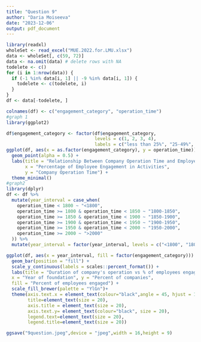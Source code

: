 ```yaml
---
title: "Question 9"
author: "Daria Moiseeva"
date: "2023-12-06"
output: pdf_document
---
```


```r
library(readxl)
wholeSet <- read_excel("MUE.2022.for.LMU.xlsx")
data <- wholeSet[, c(59, 72)]
data <- na.omit(data) # delete rows with NA
todelete <- c()
for (i in 1:nrow(data)) {
  if (-1 %in% data[i, 1] || -9 %in% data[i, 1]) {
    todelete <- c(todelete, i)
  }
}
df <- data[-todelete, ]

colnames(df) <- c("engagement_category", "operation_time")
#graph 1
library(ggplot2)

df$engagement_category <- factor(df$engagement_category, 
                                 levels = c(1, 2, 3, 4),
                                 labels = c("less than 25%", "25-49%", "50-74%", "75% and more"))
ggplot(df, aes(x = as.factor(engagement_category), y = operation_time)) +
  geom_point(alpha = 0.5) +
  labs(title = "Relationship Between Company Operation Time and Employee Engagement in Activities",
       x = "Percentage of Employee Engagement in Activities",
       y = "Company Operation Time") +
  theme_minimal()
#graph2
library(dplyr)
df <- df %>%
  mutate(year_interval = case_when(
    operation_time < 1800 ~ "<1800",
    operation_time >= 1800 & operation_time < 1850 ~ "1800-1850",
    operation_time >= 1850 & operation_time < 1900 ~ "1850-1900",
    operation_time >= 1900 & operation_time < 1950 ~ "1900-1950",
    operation_time >= 1950 & operation_time < 2000 ~ "1950-2000",
    operation_time >= 2000 ~ ">2000"
  )) %>%
  mutate(year_interval = factor(year_interval, levels = c("<1800", "1800-1850", "1850-1900", "1900-1950", "1950-2000", ">2000")))

ggplot(df, aes(x = year_interval, fill = factor(engagement_category))) +
  geom_bar(position = "fill") +
  scale_y_continuous(labels = scales::percent_format()) +
  labs(title = "Duration of company's operation vs % of employees engaged",
  x = "Year of foundation", y = "Percent of companies",
  fill = "Percent of employees engaged") +
  scale_fill_brewer(palette = "YlGn")+
  theme(axis.text.x = element_text(colour="black",angle = 45, hjust = 1, size = 20), 
        title=element_text(size = 20),
        axis.title = element_text(size = 20),
        axis.text.y= element_text(colour="black", size = 20),    
        legend.text=element_text(size = 20),
        legend.title=element_text(size = 20))

ggsave("9question.jpeg",device = "jpeg",width = 16,height = 9)
```